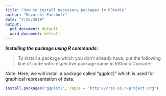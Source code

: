 ```yaml
---
title: "How to install necessary packages in RStudio"
author: "Devarshi Pancholi"
date: "7/25/2019"
output:
  pdf_document: default
  word_document: default
---
```


***Installing the package using R commands:***

>To install a package which you don't already have, put the following line of code with respective package name in RStudio Console:

Note: Here, we will install a package called "ggplot2" which is used for graphical representation of data.


```r

install.packages("ggplot2", repos = "http://cran.us.r-project.org")

```

